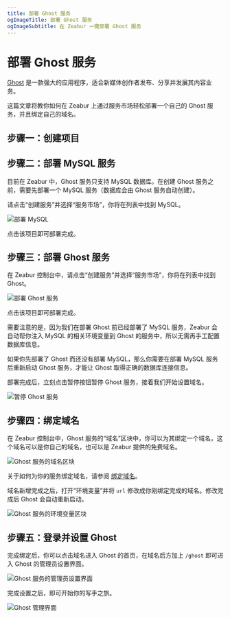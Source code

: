 ```yaml
---
title: 部署 Ghost 服务
ogImageTitle: 部署 Ghost 服务
ogImageSubtitle: 在 Zeabur 一键部署 Ghost 服务
---
```



# 部署 Ghost 服务

[Ghost](https://ghost.org/) 是一款强大的应用程序，适合新媒体创作者发布、分享并发展其内容业务。

这篇文章将教你如何在 Zeabur 上通过服务市场轻松部署一个自己的 Ghost 服务，并且绑定自己的域名。

## 步骤一：创建项目

<CreateProject />

## 步骤二：部署 MySQL 服务

目前在 Zeabur 中，Ghost 服务只支持 MySQL 数据库。在创建 Ghost 服务之前，需要先部署一个 MySQL 服务（数据库会由 Ghost 服务自动创建）。

请点击“创建服务”并选择“服务市场”，你将在列表中找到 MySQL。

![部署 MySQL](/marketplace/ghost/deploy-mysql.png)

点击该项目即可部署完成。

## 步骤三：部署 Ghost 服务

在 Zeabur 控制台中，请点击“创建服务”并选择“服务市场”，你将在列表中找到 Ghost。

![部署 Ghost 服务](/marketplace/ghost/deploy-ghost.png)

点击该项目即可部署完成。

<Callout>
需要注意的是，因为我们在部署 Ghost 前已经部署了 MySQL 服务，Zeabur
会自动帮你注入 MySQL 的相关环境变量到 Ghost
的服务中，所以无需再手工配置数据库信息。

如果你先部署了 Ghost 而还没有部署 MySQL，那么你需要在部署 MySQL
服务后重新启动 Ghost 服务，才能让 Ghost 取得正确的数据库连接信息。
</Callout>

部署完成后，立刻点击暂停按钮暂停 Ghost 服务，接着我们开始设置域名。

![暂停 Ghost 服务](/marketplace/ghost/ghost-suspend.gif)

## 步骤四：绑定域名

在 Zeabur 控制台中，Ghost 服务的“域名”区块中，你可以为其绑定一个域名，这个域名可以是你自己的域名，也可以是 Zeabur 提供的免费域名。

![Ghost 服务的域名区块](/marketplace/ghost/ghost-domain.png)

关于如何为你的服务绑定域名，请参阅 [绑定域名](../deploy/domain-binding)。

域名新增完成之后，打开“环境变量”并将 `url` 修改成你刚绑定完成的域名。修改完成后 Ghost 会自动重新启动。

![Ghost 服务的环境变量区块](/marketplace/ghost/ghost-env.png)

## 步骤五：登录并设置 Ghost

完成绑定后，你可以点击域名进入 Ghost 的首页，在域名后方加上 `/ghost` 即可进入 Ghost 的管理员设置界面。

![Ghost 服务的管理员设置界面](/marketplace/ghost/ghost-admin-config.png)

完成设置之后，即可开始你的写手之旅。

![Ghost 管理界面](/marketplace/ghost/ghost-admin-dashboard.png)
